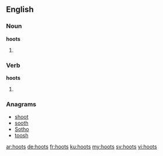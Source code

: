 ==English==

===Noun===
'''hoots'''
# {{plural of|hoot}}

===Verb===
'''hoots'''
# {{third-person singular of|hoot}}

===Anagrams===
* [[shoot#English|shoot]]
* [[sooth#English|sooth]]
* [[Sotho#English|Sotho]]
* [[toosh#English|toosh]]

[[ar:hoots]]
[[de:hoots]]
[[fr:hoots]]
[[ku:hoots]]
[[my:hoots]]
[[sv:hoots]]
[[vi:hoots]]